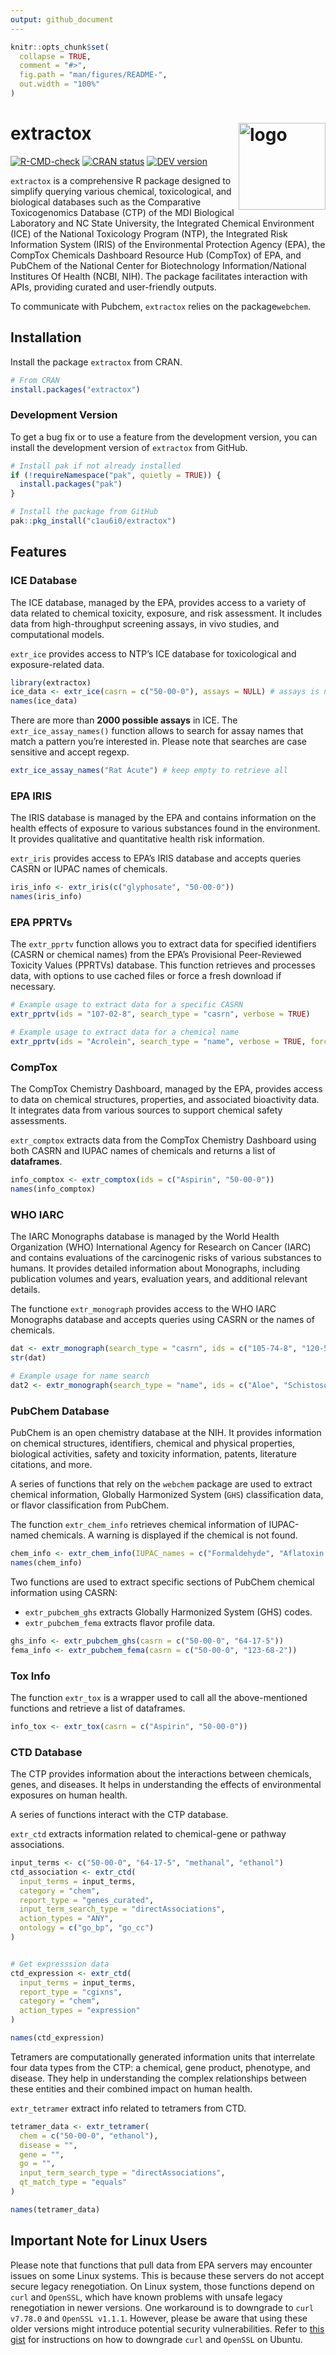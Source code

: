 ```yaml
---
output: github_document
---
```


<!-- README.md is generated from README.Rmd. Please edit that file -->

```r
knitr::opts_chunk$set(
  collapse = TRUE,
  comment = "#>",
  fig.path = "man/figures/README-",
  out.width = "100%"
)
```

# extractox <img src='man/figures/extractox.png' align='right' height="139px" alt='logo'  style="float:right; height:139px;">

<!-- badges: start -->
[![R-CMD-check](https://github.com/c1au6i0/extractox/actions/workflows/R-CMD-check.yaml/badge.svg)](https://github.com/c1au6i0/extractox/actions/workflows/R-CMD-check.yaml)
[![CRAN status](https://www.r-pkg.org/badges/version/extractox)](https://CRAN.R-project.org/package=extractox)
[![DEV version](https://img.shields.io/badge/devel%20version-0.1.9001-blue.svg)](https://github.com/c1au6i0/extractox)
<!-- badges: end -->

`extractox` is a comprehensive R package designed to simplify querying various chemical, toxicological, and biological databases such as the Comparative Toxicogenomics Database (CTP) of the  MDI Biological Laboratory and NC State University, the Integrated Chemical Environment (ICE) of the National Toxicology Program (NTP), the Integrated Risk Information System (IRIS) of the Environmental Protection Agency (EPA), the CompTox Chemicals Dashboard Resource Hub (CompTox) of EPA, and PubChem of the National Center for Biotechnology Information/National Institures Of Health (NCBI, NIH). The package facilitates interaction with APIs, providing curated and user-friendly outputs.

To communicate with Pubchem, `extractox` relies on the package`webchem`.

## Installation

Install the package `extractox` from CRAN.

```r
# From CRAN
install.packages("extractox")
```
### Development Version

To get a bug fix or to use a feature from the development version, you can install the development version of `extractox` from GitHub.

```r
# Install pak if not already installed
if (!requireNamespace("pak", quietly = TRUE)) {
  install.packages("pak")
}

# Install the package from GitHub
pak::pkg_install("c1au6i0/extractox")
```

## Features

###  ICE Database

The ICE database, managed by the EPA, provides access to a variety of data related to chemical toxicity, exposure, and risk assessment. It includes data from high-throughput screening assays, in vivo studies, and computational models.

`extr_ice` provides access to NTP’s ICE database for toxicological and exposure-related data.


```r
library(extractox)
ice_data <- extr_ice(casrn = c("50-00-0"), assays = NULL) # assays is null so all assays are retrieved
names(ice_data)
```

There are more than **2000 possible assays** in ICE. The `extr_ice_assay_names()` function allows to search for assay names that match a pattern you're interested in. Please note that searches are case sensitive and accept regexp.

```r
extr_ice_assay_names("Rat Acute") # keep empty to retrieve all
```


### EPA IRIS

The IRIS database is managed by the EPA and contains information on the health effects of exposure to various substances found in the environment. It provides qualitative and quantitative health risk information.

`extr_iris` provides access to EPA’s IRIS database and accepts queries CASRN or IUPAC names of chemicals.

```r
iris_info <- extr_iris(c("glyphosate", "50-00-0"))
names(iris_info)
```


### EPA PPRTVs

The `extr_pprtv` function allows you to extract data for specified identifiers (CASRN or chemical names) from the EPA's Provisional Peer-Reviewed Toxicity Values (PPRTVs) database. This function retrieves and processes data, with options to use cached files or force a fresh download if necessary.

```r
# Example usage to extract data for a specific CASRN
extr_pprtv(ids = "107-02-8", search_type = "casrn", verbose = TRUE)

# Example usage to extract data for a chemical name
extr_pprtv(ids = "Acrolein", search_type = "name", verbose = TRUE, force = FALSE)
```


### CompTox

The CompTox Chemistry Dashboard, managed by the EPA, provides access to data on chemical structures, properties, and associated bioactivity data. It integrates data from various sources to support chemical safety assessments.

`extr_comptox` extracts data from the CompTox Chemistry Dashboard using both CASRN and IUPAC names of chemicals and returns a list of **dataframes**.

```r
info_comptox <- extr_comptox(ids = c("Aspirin", "50-00-0"))
names(info_comptox)
```


### WHO IARC

The IARC Monographs database is managed by the World Health Organization (WHO) International Agency for Research on Cancer (IARC) and contains evaluations of the carcinogenic risks of various substances to humans. It provides detailed information about Monographs, including publication volumes and years, evaluation years, and additional relevant details.

The functione `extr_monograph` provides access to the WHO IARC Monographs database and accepts queries using CASRN or the names of chemicals.

```r
dat <- extr_monograph(search_type = "casrn", ids = c("105-74-8", "120-58-1"))
str(dat)

# Example usage for name search
dat2 <- extr_monograph(search_type = "name", ids = c("Aloe", "Schistosoma", "Styrene"))
```


###  PubChem Database

PubChem is an open chemistry database at the NIH. It provides information on chemical structures, identifiers, chemical and physical properties, biological activities, safety and toxicity information, patents, literature citations, and more.

A series of functions that rely on the `webchem` package are used to extract chemical information, Globally Harmonized System (`GHS`) classification data, or flavor classification from PubChem.

The function `extr_chem_info` retrieves chemical information of IUPAC-named chemicals. A warning is displayed if the chemical is not found.

```r
chem_info <- extr_chem_info(IUPAC_names = c("Formaldehyde", "Aflatoxin B1"))
names(chem_info)
```


Two functions are used to extract specific sections of PubChem chemical information using CASRN:

- `extr_pubchem_ghs` extracts Globally Harmonized System (GHS) codes.
- `extr_pubchem_fema` extracts flavor profile data.


```r
ghs_info <- extr_pubchem_ghs(casrn = c("50-00-0", "64-17-5"))
fema_info <- extr_pubchem_fema(casrn = c("50-00-0", "123-68-2"))
```


### Tox Info

The function `extr_tox` is a wrapper used to call all the above-mentioned functions and retrieve a list of dataframes.

```r
info_tox <- extr_tox(casrn = c("Aspirin", "50-00-0"))
```

### CTD Database

The CTP provides information about the interactions between chemicals, genes, and diseases. It helps in understanding the effects of environmental exposures on human health.

A series of functions interact with the CTP database.

`extr_ctd` extracts information related to chemical-gene or pathway associations.

```r
input_terms <- c("50-00-0", "64-17-5", "methanal", "ethanol")
ctd_association <- extr_ctd(
  input_terms = input_terms,
  category = "chem",
  report_type = "genes_curated",
  input_term_search_type = "directAssociations",
  action_types = "ANY",
  ontology = c("go_bp", "go_cc")
)


# Get expresssion data
ctd_expression <- extr_ctd(
  input_terms = input_terms,
  report_type = "cgixns",
  category = "chem",
  action_types = "expression"
)

names(ctd_expression)
```


Tetramers are computationally generated information units that interrelate four data types from the CTP: a chemical, gene product, phenotype, and disease. They help in understanding the complex relationships between these entities and their combined impact on human health.

`extr_tetramer` extract info related to tetramers from CTD.

```r
tetramer_data <- extr_tetramer(
  chem = c("50-00-0", "ethanol"),
  disease = "",
  gene = "",
  go = "",
  input_term_search_type = "directAssociations",
  qt_match_type = "equals"
)

names(tetramer_data)
```


## Important Note for Linux Users

Please note that functions that pull data from EPA servers may encounter issues on some Linux systems. This is because these servers do not accept secure legacy renegotiation. On Linux system, those functions depend on `curl` and `OpenSSL`, which have known problems with unsafe legacy renegotiation in newer versions. One workaround is to downgrade to `curl v7.78.0` and `OpenSSL v1.1.1`. However, please be aware that using these older versions might introduce potential security vulnerabilities.
Refer to [this gist](https://gist.github.com/c1au6i0/5cc2d87966340a31032ffebf1cfb657c) for instructions on how to downgrade `curl` and `OpenSSL` on Ubuntu.





